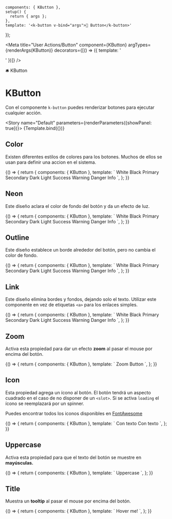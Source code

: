 
    components: { KButton },
    setup() {
      return { args };
    },
    template: '<k-button v-bind="args">🦄 Button</k-button>'
});

<Meta title="User Actions/Button" component={KButton} argTypes={renderArgs(KButton)} decorators={[() => ({ template: '<div class="flex items-center justify-center p-10"><story /></div>' })]} />

<SHead image="https://media0.giphy.com/media/hDSy8w6rGHeTe/giphy.gif?cid=ecf05e47d1yojdu59ttft3ykom3decoar5aubq8zin0w9sov&rid=giphy.gif&ct=g">🛎 KButton</SHead>

# KButton
Con el componente `k-button` puedes renderizar botones para ejecutar cualquier acción.

<Story name="Default" parameters={renderParameters({showPanel: true})}>
  {Template.bind({})}
</Story>

<ArgsTable story="Default" />

## **Color**
Existen diferentes estilos de colores para los botones. Muchos de ellos se usan para definir una accion en el sistema.

<Canvas>
  <Story name="Color" argTypes={renderArgs(KButton, {}, true)} parameters={renderParameters({showPanel: false})}>
    {() => {
      return {
        components: { KButton },
        template: `
          <KButton class="mr-2" color="white">White</KButton>
          <KButton class="mr-2" color="black">Black</KButton>
          <KButton class="mr-2" color="primary">Primary</KButton>
          <KButton class="mr-2" color="secondary">Secondary</KButton>
          <KButton class="mr-2" color="dark">Dark</KButton>
          <KButton class="mr-2" color="light">Light</KButton>
          <KButton class="mr-2" color="success">Success</KButton>
          <KButton class="mr-2" color="warning">Warning</KButton>
          <KButton class="mr-2" color="danger">Danger</KButton>
          <KButton class="mr-2" color="info">Info</KButton>
        `,
      };
    }}
  </Story>
</Canvas>

## **Neon**
Este diseño aclara el color de fondo del botón y da un efecto de luz.

<Canvas >
  <Story name="Neon" argTypes={renderArgs(KButton, {}, true)} parameters={renderParameters({showPanel: false})}>
    {() => {
      return {
        components: { KButton },
        template: `
          <KButton class="mr-2" color="white" neon>White</KButton>
          <KButton class="mr-2" color="black" neon>Black</KButton>
          <KButton class="mr-2" color="primary" neon>Primary</KButton>
          <KButton class="mr-2" color="secondary" neon>Secondary</KButton>
          <KButton class="mr-2" color="dark" neon>Dark</KButton>
          <KButton class="mr-2" color="light" neon>Light</KButton>
          <KButton class="mr-2" color="success" neon>Success</KButton>
          <KButton class="mr-2" color="warning" neon>Warning</KButton>
          <KButton class="mr-2" color="danger" neon>Danger</KButton>
          <KButton class="mr-2" color="info" neon>Info</KButton>
        `,
      };
    }}
  </Story>
</Canvas>

## **Outline**
Este diseño establece un borde alrededor del botón, pero no cambia el color de fondo.

<Canvas >
  <Story name="Outline" argTypes={renderArgs(KButton, {}, true)} parameters={renderParameters({showPanel: false})}>
    {() => {
      return {
        components: { KButton },
        template: `
          <KButton class="mr-2" color="white" outline>White</KButton>
          <KButton class="mr-2" color="black" outline>Black</KButton>
          <KButton class="mr-2" color="primary" outline>Primary</KButton>
          <KButton class="mr-2" color="secondary" outline>Secondary</KButton>
          <KButton class="mr-2" color="dark" outline>Dark</KButton>
          <KButton class="mr-2" color="light" outline>Light</KButton>
          <KButton class="mr-2" color="success" outline>Success</KButton>
          <KButton class="mr-2" color="warning" outline>Warning</KButton>
          <KButton class="mr-2" color="danger" outline>Danger</KButton>
          <KButton class="mr-2" color="info" outline>Info</KButton>
        `,
      };
    }}
  </Story>
</Canvas>

## **Link**
Este diseño elimina bordes y fondos, dejando solo el texto. Utilizar este componente en vez de etiquetas `<a>` para los enlaces simples.

<Canvas>
  <Story name="Link" argTypes={renderArgs(KButton, {}, true)} parameters={renderParameters({showPanel: false})}>
    {() => {
      return {
        components: { KButton },
        template: `
          <KButton class="mr-2" color="white" link>White</KButton>
          <KButton class="mr-2" color="black" link>Black</KButton>
          <KButton class="mr-2" color="primary" link>Primary</KButton>
          <KButton class="mr-2" color="secondary" link>Secondary</KButton>
          <KButton class="mr-2" color="dark" link>Dark</KButton>
          <KButton class="mr-2" color="light" link>Light</KButton>
          <KButton class="mr-2" color="success" link>Success</KButton>
          <KButton class="mr-2" color="warning" link>Warning</KButton>
          <KButton class="mr-2" color="danger" link>Danger</KButton>
          <KButton class="mr-2" color="info" link>Info</KButton>
        `,
      };
    }}
  </Story>
</Canvas>


## **Zoom**
Activa esta propiedad para dar un efecto **zoom** al pasar el mouse por encima del botón.

<Canvas>
  <Story name="Zoom" argTypes={renderArgs(KButton, {}, true)} parameters={renderParameters({showPanel: false})}>
    {() => {
      return {
        components: { KButton },
        template: `
          <KButton zoom>Zoom Button</KButton>
        `,
      };
    }}
  </Story>
</Canvas>


## **Icon**
Esta propiedad agrega un ícono al botón. El botón tendrá un aspecto cuadrado en el caso de no disponer de un `<slot>`. Si se activa `loading` el ícono se reemplazará por un spinner.

Puedes encontrar todos los iconos disponibles en [FontAwesome](https://fontawesome.com/search?q=)

<Canvas>
  <Story name="Icon" argTypes={renderArgs(KButton, {}, true)} parameters={renderParameters({showPanel: false})}>
    {() => {
      return {
        components: { KButton },
        template: `
          <KButton class="mr-2" color="primary" icon="user">Con texto</KButton>
          <KButton class="mr-2" color="primary" icon="user" />
          <KButton color="primary" icon="user" loading>Con texto</KButton>
        `,
      };
    }}
  </Story>
</Canvas>

## **Uppercase**
Activa esta propiedad para que el texto del botón se muestre en **mayúsculas.**

<Canvas>
  <Story name="Uppercase" argTypes={renderArgs(KButton, {}, true)} parameters={renderParameters({showPanel: false})}>
    {() => {
      return {
        components: { KButton },
        template: `
          <KButton uppercase>Uppercase</KButton>
        `,
      };
    }}
  </Story>
</Canvas>

## **Title**
Muestra un **tooltip** al pasar el mouse por encima del botón.

<Canvas>
  <Story name="Title" argTypes={renderArgs(KButton, {}, true)} parameters={renderParameters({showPanel: false})}>
    {() => {
      return {
        components: { KButton },
        template: `
          <KButton title="Lorem ipsum dolor sit">Hover me!</KButton>
        `,
      };
    }}
  </Story>
</Canvas>

